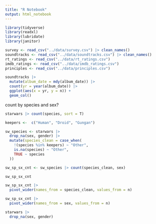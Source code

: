```yaml
---
title: "R Notebook"
output: html_notebook
---
```


```r
library(tidyverse)
library(readxl)
library(lubridate)
library(janitor)
```

```r
survey <- read_csv("../data/survey.csv") |> clean_names()
soundtracks <- read_csv("../data/soundtracks.csv") |> clean_names()
rt_ratings <- read_csv("../data/rt_ratings.csv")
imdb_ratings <- read_csv("../data/imdb_ratings.csv")
principles <- read_csv("../data/principles.csv")


```

```r
soundtracks |> 
  mutate(album_date = mdy(album_date)) |> 
  count(yr = year(album_date)) |> 
  ggplot(aes(x = yr, y = n)) +
  geom_col()
```

count by species and sex?


```r

starwars |> count(species, sort = T)

keepers <-  c("Human", "Droid", "Gungan")

sw_species <- starwars |> 
  drop_na(sex, gender) |> 
  mutate(species_clean = case_when(
    !(species %in% keepers) ~ "Other",
    is.na(species) ~ "Other",
    TRUE ~ species
  ))

sw_sp_sx_cnt <- sw_species |> count(species_clean, sex)

sw_sp_sx_cnt
```

```r
sw_sp_sx_cnt |> 
  pivot_wider(names_from = species_clean, values_from = n)
```

```r
sw_sp_sx_cnt |> 
  pivot_wider(names_from = sex, values_from = n)
```


```r
starwars |> 
  drop_na(sex, gender)
```

